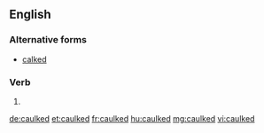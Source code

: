 ==English==

===Alternative forms===
* [[calked]]

===Verb===
{{head|en|verb form}}

# {{en-past of|caulk}}

[[de:caulked]]
[[et:caulked]]
[[fr:caulked]]
[[hu:caulked]]
[[mg:caulked]]
[[vi:caulked]]
